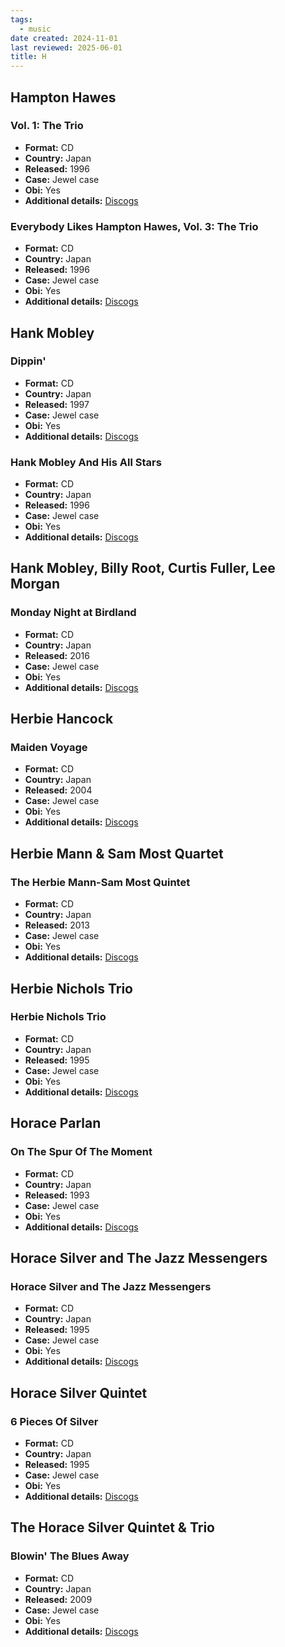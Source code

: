 ```yaml
---
tags:
  - music
date created: 2024-11-01
last reviewed: 2025-06-01
title: H
---
```


## Hampton Hawes

### Vol. 1: The Trio

- **Format:** CD
- **Country:** Japan
- **Released:** 1996
- **Case:** Jewel case
- **Obi:** Yes
- **Additional details:** [Discogs](https://www.discogs.com/release/12183310-Hampton-Hawes-Trio-Vol-1-The-Trio)

### Everybody Likes Hampton Hawes, Vol. 3: The Trio

- **Format:** CD
- **Country:** Japan
- **Released:** 1996
- **Case:** Jewel case
- **Obi:** Yes
- **Additional details:** [Discogs](https://www.discogs.com/release/12183339-Hampton-Hawes-Everybody-Likes-Hampton-Hawes-Vol-3-The-Trio)

## Hank Mobley

### Dippin'

- **Format:** CD
- **Country:** Japan
- **Released:** 1997
- **Case:** Jewel case
- **Obi:** Yes
- **Additional details:** [Discogs](https://www.discogs.com/release/11119160-Hank-Mobley-Dippin)

### Hank Mobley And His All Stars

- **Format:** CD
- **Country:** Japan
- **Released:** 1996
- **Case:** Jewel case
- **Obi:** Yes
- **Additional details:** [Discogs](https://www.discogs.com/release/10790749-Hank-Mobley-Hank-Mobley-And-His-All-Stars)

## Hank Mobley, Billy Root, Curtis Fuller, Lee Morgan

### Monday Night at Birdland

- **Format:** CD
- **Country:** Japan
- **Released:** 2016
- **Case:** Jewel case
- **Obi:** Yes
- **Additional details:** [Discogs](https://www.discogs.com/release/10444990-Hank-Mobley-Billy-Root-Curtis-Fuller-Lee-Morgan-Monday-Night-At-Birdland)

## Herbie Hancock

### Maiden Voyage

- **Format:** CD
- **Country:** Japan
- **Released:** 2004
- **Case:** Jewel case
- **Obi:** Yes
- **Additional details:** [Discogs](https://www.discogs.com/release/15119894-Herbie-Hancock-Maiden-Voyage)

## Herbie Mann & Sam Most Quartet

### The Herbie Mann-Sam Most Quintet

- **Format:** CD
- **Country:** Japan
- **Released:** 2013
- **Case:** Jewel case
- **Obi:** Yes
- **Additional details:** [Discogs](https://www.discogs.com/release/16753593-The-Herbie-Mann-Sam-Most-Quintet-The-Herbie-Mann-Sam-Most-Quintet)

## Herbie Nichols Trio

### Herbie Nichols Trio

- **Format:** CD
- **Country:** Japan
- **Released:** 1995
- **Case:** Jewel case
- **Obi:** Yes
- **Additional details:** [Discogs](https://www.discogs.com/release/6760358-Herbie-Nichols-Trio-Herbie-Nichols-Trio)

## Horace Parlan

### On The Spur Of The Moment

- **Format:** CD
- **Country:** Japan
- **Released:** 1993
- **Case:** Jewel case
- **Obi:** Yes
- **Additional details:** [Discogs](https://www.discogs.com/release/10788230-Horace-Parlan-On-The-Spur-Of-The-Moment)

## Horace Silver and The Jazz Messengers

### Horace Silver and The Jazz Messengers

- **Format:** CD
- **Country:** Japan
- **Released:** 1995
- **Case:** Jewel case
- **Obi:** Yes
- **Additional details:** [Discogs](https://www.discogs.com/release/8102014-Horace-Silver-And-The-Jazz-Messengers-Horace-Silver-And-The-Jazz-Messengers)

## Horace Silver Quintet

### 6 Pieces Of Silver

- **Format:** CD
- **Country:** Japan
- **Released:** 1995
- **Case:** Jewel case
- **Obi:** Yes
- **Additional details:** [Discogs](https://www.discogs.com/release/8026488-The-Horace-Silver-Quintet-6-Pieces-Of-Silver)

## The Horace Silver Quintet & Trio

### Blowin' The Blues Away

- **Format:** CD
- **Country:** Japan
- **Released:** 2009
- **Case:** Jewel case
- **Obi:** Yes
- **Additional details:** [Discogs](https://www.discogs.com/release/15191505-The-Horace-Silver-Quintet-Trio-Blowin-The-Blues-Away)

